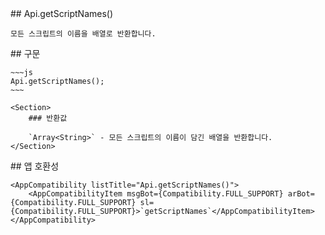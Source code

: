 
<Section>
    ## Api.getScriptNames()

    모든 스크립트의 이름을 배열로 반환합니다.
</Section>
<Section>
    ## 구문

    ~~~js
    Api.getScriptNames();
    ~~~

    <Section>
        ### 반환값

        `Array<String>` - 모든 스크립트의 이름이 담긴 배열을 반환합니다.
    </Section>
</Section>
<Section>
    ## 앱 호환성

    <AppCompatibility listTitle="Api.getScriptNames()">
        <AppCompatibilityItem msgBot={Compatibility.FULL_SUPPORT} arBot={Compatibility.FULL_SUPPORT} sl={Compatibility.FULL_SUPPORT}>`getScriptNames`</AppCompatibilityItem>
    </AppCompatibility>
</Section>
